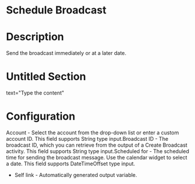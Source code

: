 ﻿# Schedule Broadcast

# Description

Send the broadcast immediately or at a later date.

# Untitled Section

text="Type the content"

# Configuration

Account - Select the account from the drop-down list or enter a custom account ID. This field supports String type input.Broadcast ID - The broadcast ID, which you can retrieve from the output of a Create Broadcast activity. This field supports String type input.Scheduled for - The scheduled time for sending the broadcast message. Use the calendar widget to select a date. This field supports DateTimeOffset type input.









* Self link - Automatically generated output variable.
